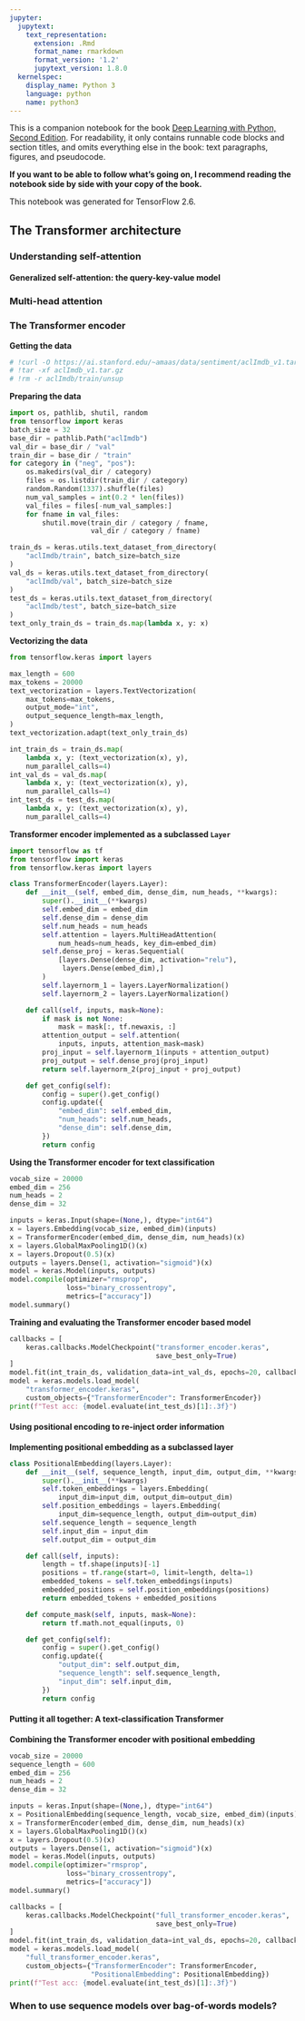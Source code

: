 ```yaml
---
jupyter:
  jupytext:
    text_representation:
      extension: .Rmd
      format_name: rmarkdown
      format_version: '1.2'
      jupytext_version: 1.8.0
  kernelspec:
    display_name: Python 3
    language: python
    name: python3
---
```


<!-- #region colab_type="text" -->
This is a companion notebook for the book [Deep Learning with Python, Second Edition](https://www.manning.com/books/deep-learning-with-python-second-edition?a_aid=keras&a_bid=76564dff). For readability, it only contains runnable code blocks and section titles, and omits everything else in the book: text paragraphs, figures, and pseudocode.

**If you want to be able to follow what's going on, I recommend reading the notebook side by side with your copy of the book.**

This notebook was generated for TensorFlow 2.6.
<!-- #endregion -->

<!-- #region colab_type="text" -->
## The Transformer architecture
<!-- #endregion -->

<!-- #region colab_type="text" -->
### Understanding self-attention
<!-- #endregion -->

<!-- #region colab_type="text" -->
#### Generalized self-attention: the query-key-value model
<!-- #endregion -->

<!-- #region colab_type="text" -->
### Multi-head attention
<!-- #endregion -->

<!-- #region colab_type="text" -->
### The Transformer encoder
<!-- #endregion -->

<!-- #region colab_type="text" -->
**Getting the data**
<!-- #endregion -->

```python
# !curl -O https://ai.stanford.edu/~amaas/data/sentiment/aclImdb_v1.tar.gz
# !tar -xf aclImdb_v1.tar.gz
# !rm -r aclImdb/train/unsup
```

<!-- #region colab_type="text" -->
**Preparing the data**
<!-- #endregion -->

```python
import os, pathlib, shutil, random
from tensorflow import keras
batch_size = 32
base_dir = pathlib.Path("aclImdb")
val_dir = base_dir / "val"
train_dir = base_dir / "train"
for category in ("neg", "pos"):
    os.makedirs(val_dir / category)
    files = os.listdir(train_dir / category)
    random.Random(1337).shuffle(files)
    num_val_samples = int(0.2 * len(files))
    val_files = files[-num_val_samples:]
    for fname in val_files:
        shutil.move(train_dir / category / fname,
                    val_dir / category / fname)

train_ds = keras.utils.text_dataset_from_directory(
    "aclImdb/train", batch_size=batch_size
)
val_ds = keras.utils.text_dataset_from_directory(
    "aclImdb/val", batch_size=batch_size
)
test_ds = keras.utils.text_dataset_from_directory(
    "aclImdb/test", batch_size=batch_size
)
text_only_train_ds = train_ds.map(lambda x, y: x)
```

<!-- #region colab_type="text" -->
**Vectorizing the data**
<!-- #endregion -->

```python
from tensorflow.keras import layers

max_length = 600
max_tokens = 20000
text_vectorization = layers.TextVectorization(
    max_tokens=max_tokens,
    output_mode="int",
    output_sequence_length=max_length,
)
text_vectorization.adapt(text_only_train_ds)

int_train_ds = train_ds.map(
    lambda x, y: (text_vectorization(x), y),
    num_parallel_calls=4)
int_val_ds = val_ds.map(
    lambda x, y: (text_vectorization(x), y),
    num_parallel_calls=4)
int_test_ds = test_ds.map(
    lambda x, y: (text_vectorization(x), y),
    num_parallel_calls=4)
```

<!-- #region colab_type="text" -->
**Transformer encoder implemented as a subclassed `Layer`**
<!-- #endregion -->

```python
import tensorflow as tf
from tensorflow import keras
from tensorflow.keras import layers

class TransformerEncoder(layers.Layer):
    def __init__(self, embed_dim, dense_dim, num_heads, **kwargs):
        super().__init__(**kwargs)
        self.embed_dim = embed_dim
        self.dense_dim = dense_dim
        self.num_heads = num_heads
        self.attention = layers.MultiHeadAttention(
            num_heads=num_heads, key_dim=embed_dim)
        self.dense_proj = keras.Sequential(
            [layers.Dense(dense_dim, activation="relu"),
             layers.Dense(embed_dim),]
        )
        self.layernorm_1 = layers.LayerNormalization()
        self.layernorm_2 = layers.LayerNormalization()

    def call(self, inputs, mask=None):
        if mask is not None:
            mask = mask[:, tf.newaxis, :]
        attention_output = self.attention(
            inputs, inputs, attention_mask=mask)
        proj_input = self.layernorm_1(inputs + attention_output)
        proj_output = self.dense_proj(proj_input)
        return self.layernorm_2(proj_input + proj_output)

    def get_config(self):
        config = super().get_config()
        config.update({
            "embed_dim": self.embed_dim,
            "num_heads": self.num_heads,
            "dense_dim": self.dense_dim,
        })
        return config
```

<!-- #region colab_type="text" -->
**Using the Transformer encoder for text classification**
<!-- #endregion -->

```python
vocab_size = 20000
embed_dim = 256
num_heads = 2
dense_dim = 32

inputs = keras.Input(shape=(None,), dtype="int64")
x = layers.Embedding(vocab_size, embed_dim)(inputs)
x = TransformerEncoder(embed_dim, dense_dim, num_heads)(x)
x = layers.GlobalMaxPooling1D()(x)
x = layers.Dropout(0.5)(x)
outputs = layers.Dense(1, activation="sigmoid")(x)
model = keras.Model(inputs, outputs)
model.compile(optimizer="rmsprop",
              loss="binary_crossentropy",
              metrics=["accuracy"])
model.summary()
```

<!-- #region colab_type="text" -->
**Training and evaluating the Transformer encoder based model**
<!-- #endregion -->

```python
callbacks = [
    keras.callbacks.ModelCheckpoint("transformer_encoder.keras",
                                    save_best_only=True)
]
model.fit(int_train_ds, validation_data=int_val_ds, epochs=20, callbacks=callbacks)
model = keras.models.load_model(
    "transformer_encoder.keras",
    custom_objects={"TransformerEncoder": TransformerEncoder})
print(f"Test acc: {model.evaluate(int_test_ds)[1]:.3f}")
```

<!-- #region colab_type="text" -->
#### Using positional encoding to re-inject order information
<!-- #endregion -->

<!-- #region colab_type="text" -->
**Implementing positional embedding as a subclassed layer**
<!-- #endregion -->

```python
class PositionalEmbedding(layers.Layer):
    def __init__(self, sequence_length, input_dim, output_dim, **kwargs):
        super().__init__(**kwargs)
        self.token_embeddings = layers.Embedding(
            input_dim=input_dim, output_dim=output_dim)
        self.position_embeddings = layers.Embedding(
            input_dim=sequence_length, output_dim=output_dim)
        self.sequence_length = sequence_length
        self.input_dim = input_dim
        self.output_dim = output_dim

    def call(self, inputs):
        length = tf.shape(inputs)[-1]
        positions = tf.range(start=0, limit=length, delta=1)
        embedded_tokens = self.token_embeddings(inputs)
        embedded_positions = self.position_embeddings(positions)
        return embedded_tokens + embedded_positions

    def compute_mask(self, inputs, mask=None):
        return tf.math.not_equal(inputs, 0)

    def get_config(self):
        config = super().get_config()
        config.update({
            "output_dim": self.output_dim,
            "sequence_length": self.sequence_length,
            "input_dim": self.input_dim,
        })
        return config
```

<!-- #region colab_type="text" -->
#### Putting it all together: A text-classification Transformer
<!-- #endregion -->

<!-- #region colab_type="text" -->
**Combining the Transformer encoder with positional embedding**
<!-- #endregion -->

```python
vocab_size = 20000
sequence_length = 600
embed_dim = 256
num_heads = 2
dense_dim = 32

inputs = keras.Input(shape=(None,), dtype="int64")
x = PositionalEmbedding(sequence_length, vocab_size, embed_dim)(inputs)
x = TransformerEncoder(embed_dim, dense_dim, num_heads)(x)
x = layers.GlobalMaxPooling1D()(x)
x = layers.Dropout(0.5)(x)
outputs = layers.Dense(1, activation="sigmoid")(x)
model = keras.Model(inputs, outputs)
model.compile(optimizer="rmsprop",
              loss="binary_crossentropy",
              metrics=["accuracy"])
model.summary()

callbacks = [
    keras.callbacks.ModelCheckpoint("full_transformer_encoder.keras",
                                    save_best_only=True)
]
model.fit(int_train_ds, validation_data=int_val_ds, epochs=20, callbacks=callbacks)
model = keras.models.load_model(
    "full_transformer_encoder.keras",
    custom_objects={"TransformerEncoder": TransformerEncoder,
                    "PositionalEmbedding": PositionalEmbedding})
print(f"Test acc: {model.evaluate(int_test_ds)[1]:.3f}")
```

<!-- #region colab_type="text" -->
### When to use sequence models over bag-of-words models?
<!-- #endregion -->
